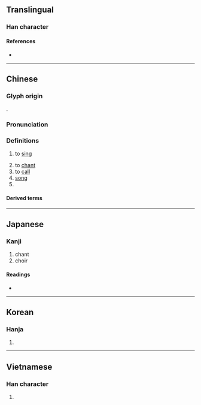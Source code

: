 {{character info/new}}
==Translingual==
{{stroke order|strokes=11}}
{{stroke order|type=animate}}

===Han character===
{{Han char|rn=30|rad=口|as=08|sn=11|four=66060|canj=RAA|ids=⿰口昌}}

====References====
* {{Han ref|kx=0193.210|dkj=03765|dj=0414.010|hdz=10640.080|uh=5531|ud=21809|bh=B0DB|bd=45275}}

----

==Chinese==
{{zh-forms}}

===Glyph origin===
{{Han etyl}}
{{Han compound|口|昌|ls=psc|c1=s|c2=p}}.

===Pronunciation===
{{zh-pron
|m=chàng
|c=coeng3
|h=pfs=chhong
|md=chióng
|mn=qz,tw,xm:chhiùⁿ/twvk,zz:chhiòⁿ/chhiàng/qz,twv,xm:chhiòng
|mn_note=chhiùⁿ/chhiòⁿ - vernacular; chhiàng/chhiòng - literary
|w=2tshaan
|ma=y
|mc=y
|oc=y
|cat=v,n,pn
}}

===Definitions===
{{zh-hanzi}}

# to [[sing]]
#: {{zh-x|唱歌|to '''sing''' a song}}
# to [[chant]]
# to [[call]]
# [[song]]
# {{surname|lang=zh}}

====Derived terms====
{{zh-der|獨唱|一吹一唱|一唱一和|一唱三歎|一唱百和|一搭一唱|主唱|二重唱|代唱|伴唱|伴唱帶|伴唱影碟|伴唱機|低唱|千古絕唱|合唱|合唱團|吟唱|哼唱|唄唱|唱作|唱作俱佳|唱作念打|唱反調|唱叫|唱叫揚疾|唱名|唱和|唱哩嗹|唱喏|唱好|唱對臺戲|唱工|唱念|唱戲|唱揚|唱曲|唱書|唱本|唱機|唱歌|唱段|唱洋梆子|唱片|唱獨角戲|唱的|唱盤|唱票|唱空城計|唱籌量沙|唱籍|唱紅白臉|唱腔|唱詞|唱詩班|唱論|唱賺|唱遊|唱針|唱門詞兒|唱陽關|唱雙簧|唱頭|唱題目|唱高調|單弦說唱|嘌唱|大合唱|夫唱婦隨|妍唱|對唱|小唱|帶動唱|帶唱帶演|彈唱|彼唱此和|搬唱|數位唱片|數字唱片|更唱|歌唱|歡唱|此唱彼和|沒戲唱|淺斟低唱|清唱|清唱劇|滑唱|滾唱|漁唱|演唱|激光唱機|激光唱片|灌唱片|男唱女隨|絕唱|練唱|美聲唱法|翻唱|聯唱|臚唱|表唱|說唱|說唱文學|說學逗唱|講唱文學|賣唱|走唱|輪唱|輪唱曲|連說帶唱|酬唱|重唱|野唱|鐳射唱片|雞唱|雷射唱片|雷射唱盤|電唱機|領唱|類比唱片|首唱|首唱義兵|首唱義舉|駐唱|高唱|高唱入雲|鳴唱|點唱|點唱機|齊唱}}

{{zh-cat|Beginning}}

----

==Japanese==

===Kanji===
{{ja-kanji|grade=4|rs=口08}}
# chant
# choir

====Readings====
* {{ja-readings|goon=[[しょう]] (shō)|kanon=[[しょう]] (shō)|kun=[[となえる]] (tonaeru), [[うたう]] (utau), [[うた]] (uta)}}

----

==Korean==

===Hanja===
{{ko-hanja|hangeul=창|mr=ch'ang}}

# {{defn|lang=ko|sort=口08}}

----

==Vietnamese==

===Han character===
{{vi-hantu|[[xướng]], [[xẳng]], [[xang]], [[sướng]], [[xắng]], [[xẵng]]|rs=口08}}

# {{defn|lang=vi|sort=口08}}